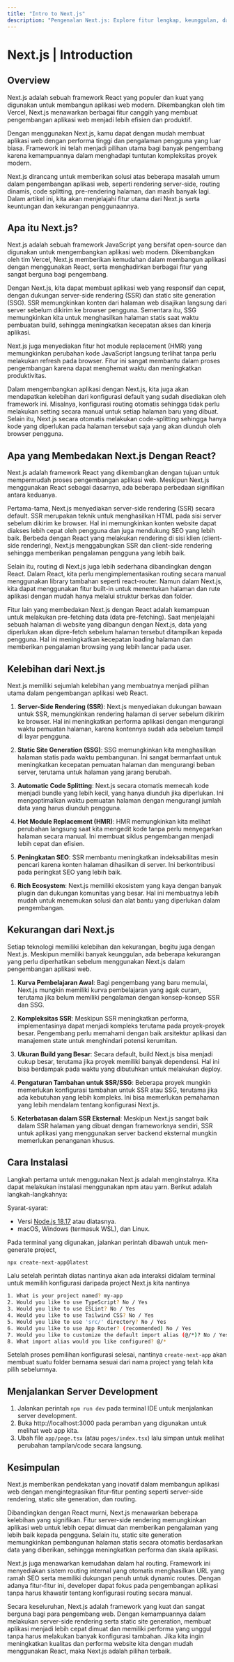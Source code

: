 ```yaml
---
title: "Intro to Next.js"
description: "Pengenalan Next.js: Explore fitur lengkap, keunggulan, dan cara penggunaan framework React berbasis server ini untuk mengembangkan aplikasi web modern."
---
```


# Next.js | Introduction

## Overview

Next.js adalah sebuah framework React yang populer dan kuat yang digunakan untuk membangun aplikasi web modern. Dikembangkan oleh tim Vercel, Next.js menawarkan berbagai fitur canggih yang membuat pengembangan aplikasi web menjadi lebih efisien dan produktif.

Dengan menggunakan Next.js, kamu dapat dengan mudah membuat aplikasi web dengan performa tinggi dan pengalaman pengguna yang luar biasa. Framework ini telah menjadi pilihan utama bagi banyak pengembang karena kemampuannya dalam menghadapi tuntutan kompleksitas proyek modern.

Next.js dirancang untuk memberikan solusi atas beberapa masalah umum dalam pengembangan aplikasi web, seperti rendering server-side, routing dinamis, code splitting, pre-rendering halaman, dan masih banyak lagi. Dalam artikel ini, kita akan menjelajahi fitur utama dari Next.js serta keuntungan dan kekurangan penggunaannya.

## Apa itu Next.js?

Next.js adalah sebuah framework JavaScript yang bersifat open-source dan digunakan untuk mengembangkan aplikasi web modern. Dikembangkan oleh tim Vercel, Next.js memberikan kemudahan dalam membangun aplikasi dengan menggunakan React, serta menghadirkan berbagai fitur yang sangat berguna bagi pengembang.

Dengan Next.js, kita dapat membuat aplikasi web yang responsif dan cepat, dengan dukungan server-side rendering (SSR) dan static site generation (SSG). SSR memungkinkan konten dari halaman web disajikan langsung dari server sebelum dikirim ke browser pengguna. Sementara itu, SSG memungkinkan kita untuk menghasilkan halaman statis saat waktu pembuatan build, sehingga meningkatkan kecepatan akses dan kinerja aplikasi.

Next.js juga menyediakan fitur hot module replacement (HMR) yang memungkinkan perubahan kode JavaScript langsung terlihat tanpa perlu melakukan refresh pada browser. Fitur ini sangat membantu dalam proses pengembangan karena dapat menghemat waktu dan meningkatkan produktivitas.

Dalam mengembangkan aplikasi dengan Next.js, kita juga akan mendapatkan kelebihan dari konfigurasi default yang sudah disediakan oleh framework ini. Misalnya, konfigurasi routing otomatis sehingga tidak perlu melakukan setting secara manual untuk setiap halaman baru yang dibuat. Selain itu, Next.js secara otomatis melakukan code-splitting sehingga hanya kode yang diperlukan pada halaman tersebut saja yang akan diunduh oleh browser pengguna.

## Apa yang Membedakan Next.js Dengan React?

Next.js adalah framework React yang dikembangkan dengan tujuan untuk mempermudah proses pengembangan aplikasi web. Meskipun Next.js menggunakan React sebagai dasarnya, ada beberapa perbedaan signifikan antara keduanya.

Pertama-tama, Next.js menyediakan server-side rendering (SSR) secara default. SSR merupakan teknik untuk menghasilkan HTML pada sisi server sebelum dikirim ke browser. Hal ini memungkinkan konten website dapat diakses lebih cepat oleh pengguna dan juga mendukung SEO yang lebih baik. Berbeda dengan React yang melakukan rendering di sisi klien (client-side rendering), Next.js menggabungkan SSR dan client-side rendering sehingga memberikan pengalaman pengguna yang lebih baik.

Selain itu, routing di Next.js juga lebih sederhana dibandingkan dengan React. Dalam React, kita perlu mengimplementasikan routing secara manual menggunakan library tambahan seperti react-router. Namun dalam Next.js, kita dapat menggunakan fitur built-in untuk menentukan halaman dan rute aplikasi dengan mudah hanya melalui struktur berkas dan folder.

Fitur lain yang membedakan Next.js dengan React adalah kemampuan untuk melakukan pre-fetching data (data pre-fetching). Saat menjelajahi sebuah halaman di website yang dibangun dengan Next.js, data yang diperlukan akan dipre-fetch sebelum halaman tersebut ditampilkan kepada pengguna. Hal ini meningkatkan kecepatan loading halaman dan memberikan pengalaman browsing yang lebih lancar pada user.

## Kelebihan dari Next.js

Next.js memiliki sejumlah kelebihan yang membuatnya menjadi pilihan utama dalam pengembangan aplikasi web React.

1. **Server-Side Rendering (SSR)**:
   Next.js menyediakan dukungan bawaan untuk SSR, memungkinkan rendering halaman di server sebelum dikirim ke browser. Hal ini meningkatkan performa aplikasi dengan mengurangi waktu pemuatan halaman, karena kontennya sudah ada sebelum tampil di layar pengguna.

2. **Static Site Generation (SSG)**:
   SSG memungkinkan kita menghasilkan halaman statis pada waktu pembangunan. Ini sangat bermanfaat untuk meningkatkan kecepatan pemuatan halaman dan mengurangi beban server, terutama untuk halaman yang jarang berubah.

3. **Automatic Code Splitting**:
   Next.js secara otomatis memecah kode menjadi bundle yang lebih kecil, yang hanya diunduh jika diperlukan. Ini mengoptimalkan waktu pemuatan halaman dengan mengurangi jumlah data yang harus diunduh pengguna.

4. **Hot Module Replacement (HMR)**:
   HMR memungkinkan kita melihat perubahan langsung saat kita mengedit kode tanpa perlu menyegarkan halaman secara manual. Ini membuat siklus pengembangan menjadi lebih cepat dan efisien.

5. **Peningkatan SEO**:
   SSR membantu meningkatkan indeksabilitas mesin pencari karena konten halaman dihasilkan di server. Ini berkontribusi pada peringkat SEO yang lebih baik.

6. **Rich Ecosystem**:
   Next.js memiliki ekosistem yang kaya dengan banyak plugin dan dukungan komunitas yang besar. Hal ini membuatnya lebih mudah untuk menemukan solusi dan alat bantu yang diperlukan dalam pengembangan.

## Kekurangan dari Next.js

Setiap teknologi memiliki kelebihan dan kekurangan, begitu juga dengan Next.js. Meskipun memiliki banyak keunggulan, ada beberapa kekurangan yang perlu diperhatikan sebelum menggunakan Next.js dalam pengembangan aplikasi web.

1. **Kurva Pembelajaran Awal**:
   Bagi pengembang yang baru memulai, Next.js mungkin memiliki kurva pembelajaran yang agak curam, terutama jika belum memiliki pengalaman dengan konsep-konsep SSR dan SSG.

2. **Kompleksitas SSR**:
   Meskipun SSR meningkatkan performa, implementasinya dapat menjadi kompleks terutama pada proyek-proyek besar. Pengembang perlu memahami dengan baik arsitektur aplikasi dan manajemen state untuk menghindari potensi kerumitan.

3. **Ukuran Build yang Besar**:
   Secara default, build Next.js bisa menjadi cukup besar, terutama jika proyek memiliki banyak dependensi. Hal ini bisa berdampak pada waktu yang dibutuhkan untuk melakukan deploy.

4. **Pengaturan Tambahan untuk SSR/SSG**:
   Beberapa proyek mungkin memerlukan konfigurasi tambahan untuk SSR atau SSG, terutama jika ada kebutuhan yang lebih kompleks. Ini bisa memerlukan pemahaman yang lebih mendalam tentang konfigurasi Next.js.

5. **Keterbatasan dalam SSR Eksternal**:
   Meskipun Next.js sangat baik dalam SSR halaman yang dibuat dengan frameworknya sendiri, SSR untuk aplikasi yang menggunakan server backend eksternal mungkin memerlukan penanganan khusus.

## Cara Instalasi

Langkah pertama untuk menggunakan Next.js adalah menginstalnya. Kita dapat melakukan instalasi menggunakan npm atau yarn. Berikut adalah langkah-langkahnya:

Syarat-syarat:

- Versi [Node.js 18.17](https://nodejs.org/) atau diatasnya.
- macOS, Windows (termasuk WSL), dan Linux.

Pada terminal yang digunakan, jalankan perintah dibawah untuk men-generate project,

```bash copy
npx create-next-app@latest
```

Lalu setelah perintah diatas nantinya akan ada interaksi didalam terminal untuk memilih konfigurasi daripada project Next.js kita nantinya

```bash
1. What is your project named? my-app
2. Would you like to use TypeScript? No / Yes
3. Would you like to use ESLint? No / Yes
4. Would you like to use Tailwind CSS? No / Yes
5. Would you like to use 'src/' directory? No / Yes
6. Would you like to use App Router? (recommended) No / Yes
7. Would you like to customize the default import alias (@/*)? No / Yes
8. What import alias would you like configured? @/*
```

Setelah proses pemilihan konfigurasi selesai, nantinya `create-next-app` akan membuat suatu folder bernama sesuai dari nama project yang telah kita pilih sebelumnya.

## Menjalankan Server Development

1. Jalankan perintah `npm run dev` pada terminal IDE untuk menjalankan server development.
2. Buka http://localhost:3000 pada peramban yang digunakan untuk melihat web app kita.
3. Ubah file `app/page.tsx` (atau `pages/index.tsx`) lalu simpan untuk melihat perubahan tampilan/code secara langsung.

## Kesimpulan

Next.js memberikan pendekatan yang inovatif dalam membangun aplikasi web dengan mengintegrasikan fitur-fitur penting seperti server-side rendering, static site generation, dan routing.

Dibandingkan dengan React murni, Next.js menawarkan beberapa kelebihan yang signifikan. Fitur server-side rendering memungkinkan aplikasi web untuk lebih cepat dimuat dan memberikan pengalaman yang lebih baik kepada pengguna. Selain itu, static site generation memungkinkan pembangunan halaman statis secara otomatis berdasarkan data yang diberikan, sehingga meningkatkan performa dan skala aplikasi.

Next.js juga menawarkan kemudahan dalam hal routing. Framework ini menyediakan sistem routing internal yang otomatis menghasilkan URL yang ramah SEO serta memiliki dukungan penuh untuk dynamic routes. Dengan adanya fitur-fitur ini, developer dapat fokus pada pengembangan aplikasi tanpa harus khawatir tentang konfigurasi routing secara manual.

Secara keseluruhan, Next.js adalah framework yang kuat dan sangat berguna bagi para pengembang web. Dengan kemampuannya dalam melakukan server-side rendering serta static site generation, membuat aplikasi menjadi lebih cepat dimuat dan memiliki performa yang unggul tanpa harus melakukan banyak konfigurasi tambahan. Jika kita ingin meningkatkan kualitas dan performa website kita dengan mudah menggunakan React, maka Next.js adalah pilihan terbaik.
